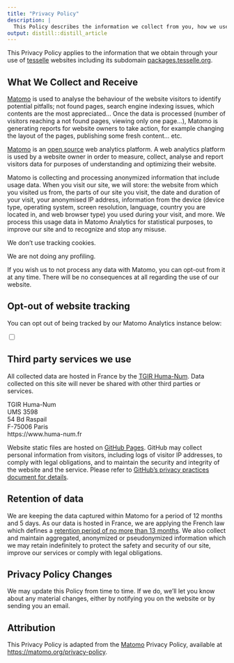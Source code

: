 ```yaml
---
title: "Privacy Policy"
description: |
  This Policy describes the information we collect from you, how we use that information and our legal basis for doing so. It also covers whether and how that information may be shared and your rights and choices regarding the information you provide to us.
output: distill::distill_article
---
```


This Privacy Policy applies to the information that we obtain through your use of [tesselle](https://www.tesselle.org) websites including its subdomain [packages.tesselle.org](https://packages.tesselle.org).

## What We Collect and Receive

[Matomo](https://matomo.org) is used to analyse the behaviour of the website visitors to identify potential pitfalls; not found pages, search engine indexing issues, which contents are the most appreciated... Once the data is processed (number of visitors reaching a not found pages, viewing only one page...), Matomo is generating reports for website owners to take action, for example changing the layout of the pages, publishing some fresh content... etc.

<aside>
[Matomo](https://matomo.org) is an [open source](https://en.wikipedia.org/wiki/Open-source_software) web analytics platform. A web analytics platform is used by a website owner in order to measure, collect, analyse and report visitors data for purposes of understanding and optimizing their website.
</aside>

Matomo is collecting and processing anonymized information that include usage data. When you visit our site, we will store: the website from which you visited us from, the parts of our site you visit, the date and duration of your visit, your anonymised IP address, information from the device (device type, operating system, screen resolution, language, country you are located in, and web browser type) you used during your visit, and more. We process this usage data in Matomo Analytics for statistical purposes, to improve our site and to recognize and stop any misuse.

We don't use tracking cookies.

We are not doing any profiling.

If you wish us to not process any data with Matomo, you can opt-out from it at any time. There will be no consequences at all regarding the use of our website.

## Opt-out of website tracking

You can opt out of being tracked by our Matomo Analytics instance below:

<div id="optout-form">
  <p>
    <input type="checkbox" id="optout" />
    <label for="optout"><strong></strong></label>
  </p>
</div>
<script>
document.addEventListener("DOMContentLoaded", function(event) {
  function setOptOutText(element) {
    _paq.push([function() {
      element.checked = !this.isUserOptedOut();
      document.querySelector('label[for=optout] strong').innerText = this.isUserOptedOut()
        ? 'You are currently opted out. Click here to opt in.'
        : 'You are currently opted in. Click here to opt out.';
    }]);
  }

  var optOut = document.getElementById("optout");
  optOut.addEventListener("click", function() {
    if (this.checked) {
      _paq.push(['forgetUserOptOut']);
    } else {
      _paq.push(['optUserOut']);
    }
    setOptOutText(optOut);
  });
  setOptOutText(optOut);
});
</script>

## Third party services we use

All collected data are hosted in France by the [TGIR Huma-Num](https://www.huma-num.fr). Data collected on this site will never be shared with other third parties or services.

<aside>
TGIR Huma-Num<br>
UMS 3598<br>
54 Bd Raspail<br>
F-75006 Paris<br>
https://www.huma-num.fr<br>
</aside>

Website static files are hosted on [GitHub Pages](https://docs.github.com/en/pages). GitHub may collect personal information from visitors, including logs of visitor IP addresses, to comply with legal obligations, and to maintain the security and integrity of the website and the service. Please refer to [GitHub's privacy practices document for details](https://docs.github.com/en/github/site-policy/global-privacy-practices).

## Retention of data

We are keeping the data captured within Matomo for a period of 12 months and 5 days. As our data is hosted in France, we are applying the French law which defines a [retention period of no more than 13 months](https://www.cnil.fr/fr/cookies-traceurs-que-dit-la-loi). We also collect and maintain aggregated, anonymized or pseudonymized information which we may retain indefinitely to protect the safety and security of our site, improve our services or comply with legal obligations.

## Privacy Policy Changes

We may update this Policy from time to time. If we do, we'll let you know about any material changes, either by notifying you on the website or by sending you an email. 

## Attribution {.appendix}

This Privacy Policy is adapted from the [Matomo](https://matomo.org) Privacy Policy, available at [https://matomo.org/privacy-policy](https://matomo.org/privacy-policy).

